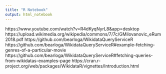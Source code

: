 ```yaml
---
title: "R Notebook"
output: html_notebook
---
```


https://www.youtube.com/watch?v=R4dKyqNyrL8&app=desktop
https://upload.wikimedia.org/wikipedia/commons/7/7c/GMilovanovic_eRum2018.pdf
https://github.com/bearloga/WikidataQueryServiceR
https://github.com/bearloga/WikidataQueryServiceR#example-fetching-genres-of-a-particular-movie
https://github.com/bearloga/WikidataQueryServiceR#fetching-queries-from-wikidatas-examples-page
https://cran.r-project.org/web/packages/WikidataR/vignettes/Introduction.html
